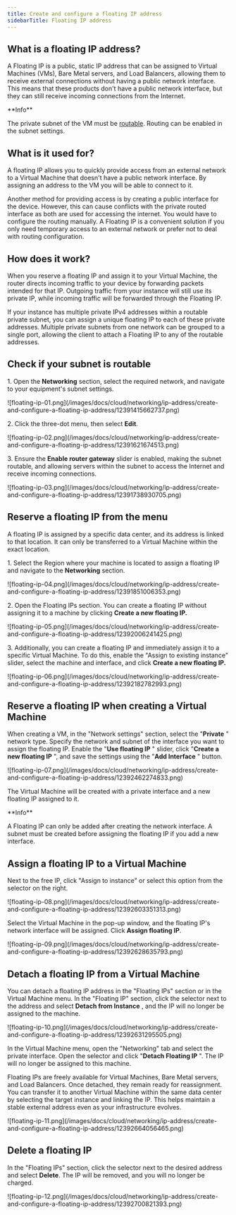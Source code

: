 ---
title: Create and configure a floating IP address
sidebarTitle: Floating IP address
---

## What is a floating IP address?

A Floating IP is a public, static IP address that can be assigned to Virtual Machines (VMs), Bare Metal servers, and Load Balancers, allowing them to receive external connections without having a public network interface. This means that these products don't have a public network interface, but they can still receive incoming connections from the Internet. 

<Info>
**Info**

The private subnet of the VM must be [routable](/cloud/networking/create-and-manage-a-subnetwork#network-routing). Routing can be enabled in the subnet settings.
</Info>

## What is it used for?

A floating IP allows you to quickly provide access from an external network to a Virtual Machine that doesn't have a public network interface. By assigning an address to the VM you will be able to connect to it.

Another method for providing access is by creating a public interface for the device. However, this can cause conflicts with the private routed interface as both are used for accessing the internet. You would have to configure the routing manually. A Floating IP is a convenient solution if you only need temporary access to an external network or prefer not to deal with routing configuration.

## How does it work?

When you reserve a floating IP and assign it to your Virtual Machine, the router directs incoming traffic to your device by forwarding packets intended for that IP. Outgoing traffic from your instance will still use its private IP, while incoming traffic will be forwarded through the Floating IP.

If your instance has multiple private IPv4 addresses within a routable private subnet, you can assign a unique floating IP to each of these private addresses. Multiple private subnets from one network can be grouped to a single port, allowing the client to attach a Floating IP to any of the routable addresses.

## Check if your subnet is routable

1\. Open the **Networking** section, select the required network, and navigate to your equipment's subnet settings. 


<Frame>![floating-ip-01.png](/images/docs/cloud/networking/ip-address/create-and-configure-a-floating-ip-address/12391415662737.png)</Frame>



2\. Click the three-dot menu, then select **Edit**.


<Frame>![floating-ip-02.png](/images/docs/cloud/networking/ip-address/create-and-configure-a-floating-ip-address/12391621674513.png)</Frame>



3\. Ensure the **Enable router gateway** slider is enabled, making the subnet routable, and allowing servers within the subnet to access the Internet and receive incoming connections.


<Frame>![floating-ip-03.png](/images/docs/cloud/networking/ip-address/create-and-configure-a-floating-ip-address/12391738930705.png)</Frame>



## Reserve a floating IP from the menu

A floating IP is assigned by a specific data center, and its address is linked to that location. It can only be transferred to a Virtual Machine within the exact location.

1\. Select the Region where your machine is located to assign a floating IP and navigate to the **Networking** section.


<Frame>![floating-ip-04.png](/images/docs/cloud/networking/ip-address/create-and-configure-a-floating-ip-address/12391851006353.png)</Frame>



2\. Open the Floating IPs section. You can create a floating IP without assigning it to a machine by clicking **Create a new floating IP.**


<Frame>![floating-ip-05.png](/images/docs/cloud/networking/ip-address/create-and-configure-a-floating-ip-address/12392006241425.png)</Frame>



3\. Additionally, you can create a floating IP and immediately assign it to a specific Virtual Machine. To do this, enable the "Assign to existing instance" slider, select the machine and interface, and click **Create a new floating IP.**


<Frame>![floating-ip-06.png](/images/docs/cloud/networking/ip-address/create-and-configure-a-floating-ip-address/12392182782993.png)</Frame>



## Reserve a floating IP when creating a Virtual Machine

When creating a VM, in the "Network settings" section, select the "**Private** " network type. Specify the network and subnet of the interface you want to assign the floating IP. Enable the "**Use floating IP** " slider, click "**Create a new floating IP** ", and save the settings using the "**Add Interface** " button.


<Frame>![floating-ip-07.png](/images/docs/cloud/networking/ip-address/create-and-configure-a-floating-ip-address/12392462274833.png)</Frame>



The Virtual Machine will be created with a private interface and a new floating IP assigned to it.

<Info>
**Info**

A Floating IP can only be added after creating the network interface. A subnet must be created before assigning the floating IP if you add a new interface.
</Info>

## Assign a floating IP to a Virtual Machine

Next to the free IP, click "Assign to instance" or select this option from the selector on the right. 


<Frame>![floating-ip-08.png](/images/docs/cloud/networking/ip-address/create-and-configure-a-floating-ip-address/12392603351313.png)</Frame>



Select the Virtual Machine in the pop-up window, and the floating IP's network interface will be assigned. Click **Assign floating IP**.


<Frame>![floating-ip-09.png](/images/docs/cloud/networking/ip-address/create-and-configure-a-floating-ip-address/12392628635793.png)</Frame>



## Detach a floating IP from a Virtual Machine

You can detach a floating IP address in the "Floating IPs" section or in the Virtual Machine menu. In the "Floating IP" section, click the selector next to the address and select **Detach from Instance** , and the IP will no longer be assigned to the machine.


<Frame>![floating-ip-10.png](/images/docs/cloud/networking/ip-address/create-and-configure-a-floating-ip-address/12392631295505.png)</Frame>



In the Virtual Machine menu, open the "Networking" tab and select the private interface. Open the selector and click "**Detach Floating IP** ". The IP will no longer be assigned to this machine.

Floating IPs are freely available for Virtual Machines, Bare Metal servers, and Load Balancers. Once detached, they remain ready for reassignment. You can transfer it to another Virtual Machine within the same data center by selecting the target instance and linking the IP. This helps maintain a stable external address even as your infrastructure evolves.


<Frame>![floating-ip-11.png](/images/docs/cloud/networking/ip-address/create-and-configure-a-floating-ip-address/12392664056465.png)</Frame>



## Delete a floating IP

In the "Floating IPs" section, click the selector next to the desired address and select **Delete**. The IP will be removed, and you will no longer be charged.


<Frame>![floating-ip-12.png](/images/docs/cloud/networking/ip-address/create-and-configure-a-floating-ip-address/12392700821393.png)</Frame>